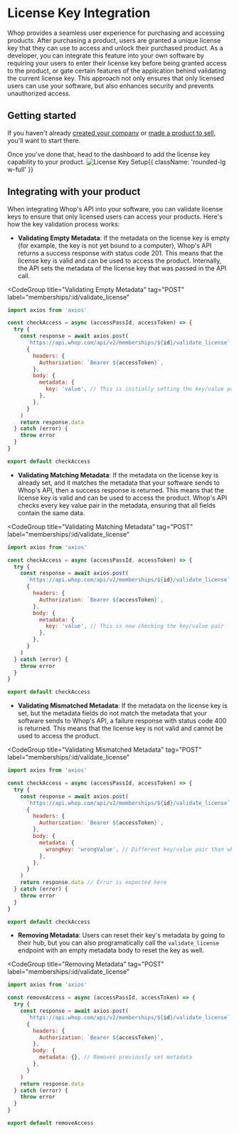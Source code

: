 
# License Key Integration

Whop provides a seamless user experience for purchasing and accessing products. After purchasing a product, users are granted a unique license key that they can use to access and unlock their purchased product. As a developer, you can integrate this feature into your own software by requiring your users to enter their license key before being granted access to the product, or gate certain features of the application behind validating the current license key. This approach not only ensures that only licensed users can use your software, but also enhances security and prevents unauthorized access.

## Getting started

If you haven't already [created your company](/creating-company) or [made a product to sell](/creating-company#creating-your-first-product), you'll want to start there.

Once you've done that, head to the dashboard to add the license key capability to your product.
![License Key Setup](https://i.imgur.com/77Bkxbl.gif){{ className: 'rounded-lg w-full' }}

## Integrating with your product

When integrating Whop's API into your software, you can validate license keys to ensure that only licensed users can access your products. Here's how the key validation process works:

- **Validating Empty Metadata**: If the metadata on the license key is empty (for example, the key is not yet bound to a computer), Whop's API returns a success response with status code 201. This means that the license key is valid and can be used to access the product. Internally, the API sets the metadata of the license key that was passed in the API call.

<CodeGroup
title="Validating Empty Metadata"
tag="POST"
label="memberships/:id/validate_license"
>

```js
import axios from 'axios'

const checkAccess = async (accessPassId, accessToken) => {
  try {
    const response = await axios.post(
      `https://api.whop.com/api/v2/memberships/${id}/validate_license`,
      {
        headers: {
          Authorization: `Bearer ${accessToken}`,
        },
        body: {
          metadata: {
            key: 'value', // This is initially setting the key/value pair if it doesn't already exist
          },
        },
      }
    )
    return response.data
  } catch (error) {
    throw error
  }
}

export default checkAccess
```

</CodeGroup>

- **Validating Matching Metadata**: If the metadata on the license key is already set, and it matches the metadata that your software sends to Whop's API, then a success response is returned. This means that the license key is valid and can be used to access the product. Whop's API checks every key value pair in the metadata, ensuring that all fields contain the same data.

<CodeGroup
title="Validating Matching Metadata"
tag="POST"
label="memberships/:id/validate_license"
>

```js
import axios from 'axios'

const checkAccess = async (accessPassId, accessToken) => {
  try {
    const response = await axios.post(
      `https://api.whop.com/api/v2/memberships/${id}/validate_license`,
      {
        headers: {
          Authorization: `Bearer ${accessToken}`,
        },
        body: {
          metadata: {
            key: 'value', // This is now checking the key/value pair
          },
        },
      }
    )
  } catch (error) {
    throw error
  }
}

export default checkAccess
```

</CodeGroup>

- **Validating Mismatched Metadata**: If the metadata on the license key is set, but the metadata fields do not match the metadata that your software sends to Whop's API, a failure response with status code 400 is returned. This means that the license key is not valid and cannot be used to access the product.

<CodeGroup
  title="Validating Mismatched Metadata"
  tag="POST"
  label="memberships/:id/validate_license"
>

```js
import axios from 'axios'

const checkAccess = async (accessPassId, accessToken) => {
  try {
    const response = await axios.post(
      `https://api.whop.com/api/v2/memberships/${id}/validate_license`,
      {
        headers: {
          Authorization: `Bearer ${accessToken}`,
        },
        body: {
          metadata: {
            wrongKey: 'wrongValue', // Different key/value pair than what is set on the license
          },
        },
      }
    )
    return response.data // Error is expected here
  } catch (error) {
    throw error
  }
}

export default checkAccess
```

</CodeGroup>

- **Removing Metadata**: Users can reset their key's metadata by going to their hub, but you can also programatically call the `validate_license` endpoint with an empty metadata body to reset the key as well.

<CodeGroup
  title="Removing Metadata"
  tag="POST"
  label="memberships/:id/validate_license"
>

```js
import axios from 'axios'

const removeAccess = async (accessPassId, accessToken) => {
  try {
    const response = await axios.post(
      `https://api.whop.com/api/v2/memberships/${id}/validate_license`,
      {
        headers: {
          Authorization: `Bearer ${accessToken}`,
        },
        body: {
          metadata: {}, // Removes previously set metadata
        },
      }
    )
    return response.data
  } catch (error) {
    throw error
  }
}

export default removeAccess
```

</CodeGroup>
